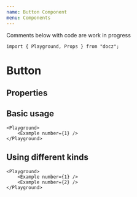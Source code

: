 ```yaml
---
name: Button Component
menu: Components
---
```


Comments below with code are work in progress

```
import { Playground, Props } from "docz";
```

# Button

## Properties

<Props of={Button} />

## Basic usage

```
<Playground>
    <Example number={1} />
</Playground>
```

## Using different kinds

```
<Playground>
    <Example number={1} />
    <Example number={2} />
</Playground>
```
